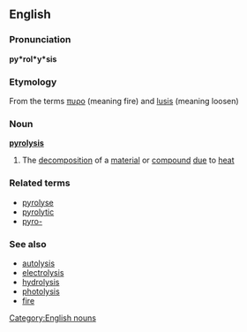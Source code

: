 ==English==
===Pronunciation===
'''py*rol*y*sis'''
===Etymology===
From the {{Gr.}} terms [[πυρο]] (meaning fire) and [[lusis]] (meaning loosen)

=== Noun ===
'''[[pyrolysis]]'''
#The [[decomposition]] of a [[material]] or [[compound]] [[due]] to [[heat]]
===Related terms===
*[[pyrolyse]]
*[[pyrolytic]]
*[[pyro-]]
===See also===
*[[autolysis]]
*[[electrolysis]]
*[[hydrolysis]]
*[[photolysis]]
*[[fire]]

[[Category:English nouns]]